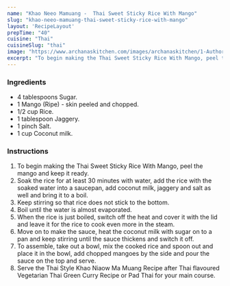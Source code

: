 ---
name: "Khao Neeo Mamuang -  Thai Sweet Sticky Rice With Mango"
slug: "khao-neeo-mamuang-thai-sweet-sticky-rice-with-mango"
layout: 'RecipeLayout'
prepTime: "40"
cuisine: "Thai"
cuisineSlug: "thai"
image: "https://www.archanaskitchen.com/images/archanaskitchen/1-Author/sibyl_sunitha/Thai_Style_Khao_Niaow_Ma_Muang_Recipe_Mango_Sticky_Rice_Dessert.jpg"
excerpt: "To begin making the Thai Sweet Sticky Rice With Mango, peel the mango and keep it ready"
---

### Ingredients

- 4 tablespoons Sugar.
- 1 Mango (Ripe) - skin peeled and chopped.
- 1/2 cup Rice.
- 1 tablespoon Jaggery.
- 1 pinch Salt.
- 1 cup Coconut milk.

### Instructions

1. To begin making the Thai Sweet Sticky Rice With Mango, peel the mango and keep it ready.
1. Soak the rice for at least 30 minutes with water, add the rice with the soaked water into a saucepan, add coconut milk, jaggery and salt as well and bring it to a boil.
1. Keep stirring so that rice does not stick to the bottom.
1. Boil until the water is almost evaporated.
1. When the rice is just boiled, switch off the heat and cover it with the lid and leave it for the rice to cook even more in the steam.
1. Move on to make the sauce, heat the coconut milk with sugar on to a pan and keep stirring until the sauce thickens and switch it off.
1. To assemble, take out a bowl, mix the cooked rice and spoon out and place it in the bowl, add chopped mangoes by the side and pour the sauce on the top and serve.
1. Serve the Thai Style Khao Niaow Ma Muang Recipe after Thai flavoured Vegetarian Thai Green Curry Recipe or Pad Thai for your main course.

